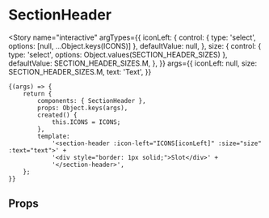 
<Meta title="components/SectionHeader" component={SectionHeader} />

# SectionHeader

<Story
	name="interactive"
	argTypes={{
		iconLeft: {
			control: { type: 'select', options: [null, ...Object.keys(ICONS)] },
			defaultValue: null,
		},
		size: {
			control: { type: 'select', options: Object.values(SECTION_HEADER_SIZES) },
			defaultValue: SECTION_HEADER_SIZES.M,
		},
	}}
	args={{
		iconLeft: null,
		size: SECTION_HEADER_SIZES.M,
		text: 'Text',
	}}
>
	{(args) => {
		return {
			components: { SectionHeader },
			props: Object.keys(args),
			created() {
				this.ICONS = ICONS;
			},
			template:
				'<section-header :icon-left="ICONS[iconLeft]" :size="size" :text="text">' +
				'<div style="border: 1px solid;">Slot</div>' +
				'</section-header>',
		};
	}}
</Story>

## Props

<Props of={SectionHeader} />

